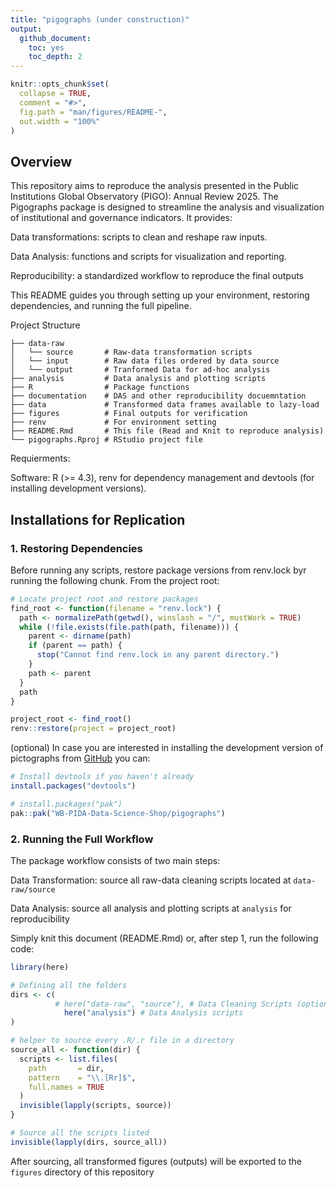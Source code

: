 ```yaml
---
title: "pigographs (under construction)"
output: 
  github_document:
    toc: yes
    toc_depth: 2
---
```


<!-- README.md is generated from README.Rmd. Please edit that file -->

```r
knitr::opts_chunk$set(
  collapse = TRUE,
  comment = "#>",
  fig.path = "man/figures/README-",
  out.width = "100%"
)

```

<!-- badges: start -->

<!-- badges: end -->

## Overview

This repository aims to reproduce the analysis presented in the Public Institutions Global Observatory (PIGO): Annual Review 2025. The Pigographs package is designed to streamline the analysis and visualization of institutional and governance indicators. It provides:

Data transformations: scripts to clean and reshape raw inputs.

Data Analysis: functions and scripts for visualization and reporting.

Reproducibility: a standardized workflow to reproduce the final outputs

This README guides you through setting up your environment, restoring dependencies, and running the full pipeline.

Project Structure
```
├── data-raw
│   └── source       # Raw-data transformation scripts
│   └── input        # Raw data files ordered by data source
│   └── output       # Tranformed Data for ad-hoc analysis
├── analysis         # Data analysis and plotting scripts
├── R                # Package functions
├── documentation    # DAS and other reproducibility docuemntation
├── data             # Transformed data frames available to lazy-load
├── figures          # Final outputs for verification
├── renv             # For environment setting
├── README.Rmd       # This file (Read and Knit to reproduce analysis)
└── pigographs.Rproj # RStudio project file
```

Requierments:

Software: R (>= 4.3), renv for dependency management and devtools (for installing development versions).


## Installations for Replication

### 1. Restoring Dependencies 
Before running any scripts, restore package versions from renv.lock byr running the following chunk. From the project root:

```r
# Locate project root and restore packages
find_root <- function(filename = "renv.lock") {
  path <- normalizePath(getwd(), winslash = "/", mustWork = TRUE)
  while (!file.exists(file.path(path, filename))) {
    parent <- dirname(path)
    if (parent == path) {
      stop("Cannot find renv.lock in any parent directory.")
    }
    path <- parent
  }
  path
}

project_root <- find_root()
renv::restore(project = project_root)
```

(optional) In case you are interested in installing the development version of pictographs from [GitHub](https://github.com/) you can:

```r
# Install devtools if you haven't already
install.packages("devtools")

# install.packages("pak")
pak::pak("WB-PIDA-Data-Science-Shop/pigographs")
```

### 2. Running the Full Workflow 
The package workflow consists of two main steps:

Data Transformation: source all raw-data cleaning scripts located at `data-raw/source`

Data Analysis: source all analysis and plotting scripts at `analysis` for reproducibility

Simply knit this document (README.Rmd) or, after step 1, run the following code:

```r
library(here)

# Defining all the folders
dirs <- c(
          # here("data-raw", "source"), # Data Cleaning Scripts (optional)
            here("analysis") # Data Analysis scripts
)

# helper to source every .R/.r file in a directory
source_all <- function(dir) {
  scripts <- list.files(
    path       = dir,
    pattern    = "\\.[Rr]$",
    full.names = TRUE
  )
  invisible(lapply(scripts, source))
}

# Source all the scripts listed
invisible(lapply(dirs, source_all))
```
After sourcing, all transformed figures (outputs) will be exported to the `figures` directory of this repository






